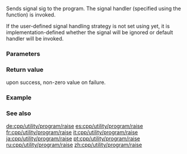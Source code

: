 {{cpp/title| raise}}
{{cpp/utility/program/navbar}}
{{ddcl | header=csignal |
int raise( int sig );
}}

Sends signal sig to the program. The signal handler (specified using the {{lc|std::signal()}} function) is invoked.

If the user-defined signal handling strategy is not set using {{lc|std::signal()}} yet, it is implementation-defined whether the signal will be ignored or default handler will be invoked. 

===Parameters===
{{par begin}}
{{par | sig | the signal to be sent. It can be an implementation-defined value or one of the following values:
{{dsc begin}}
{{dsc inc | cpp/utility/program/dsc SIG_types}}
{{dsc end}}
}}
{{par end}}

===Return value===
{{c|0}} upon success, non-zero value on failure.

===Example===
{{example
 |
 | p=true
 | code=
#include &lt;csignal&gt;
#include &lt;iostream&gt;

void signal_handler(int signal)
{
    std::cout &lt;&lt; "Received signal " &lt;&lt; signal &lt;&lt; '\n';
}

int main()
{
    // Install a signal handler
    std::signal(SIGTERM, signal_handler);

    std::cout &lt;&lt; "Sending signal " &lt;&lt; SIGTERM &lt;&lt; '\n';
    std::raise(SIGTERM);
}
 | output=
Sending signal 15
Received signal 15
}}

===See also===
{{dsc begin}}
{{dsc inc | cpp/utility/program/dsc signal}}
{{dsc see c | c/program/raise}}
{{dsc end}}

[[de:cpp/utility/program/raise]]
[[es:cpp/utility/program/raise]]
[[fr:cpp/utility/program/raise]]
[[it:cpp/utility/program/raise]]
[[ja:cpp/utility/program/raise]]
[[pt:cpp/utility/program/raise]]
[[ru:cpp/utility/program/raise]]
[[zh:cpp/utility/program/raise]]